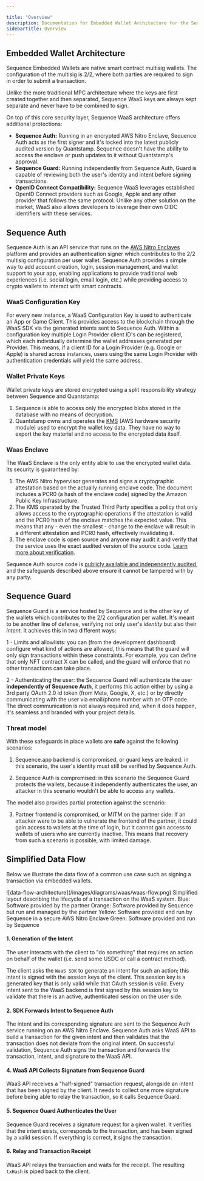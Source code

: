 ```yaml
---

title: "Overview"
description: Documentation for Embedded Wallet Architecture for the Sequence infrastructure stack for web3 gaming.
sidebarTitle: Overview
---
```




## Embedded Wallet Architecture

Sequence Embedded Wallets are native smart contract multisig wallets. The configuration of the multisig is 2/2, where both parties are required to sign in order to submit a transaction. 

Unlike the more traditional MPC architecture where the keys are first created together and then separated, Sequence WaaS keys are always kept separate and never have to be combined to sign.

On top of this core security layer, Sequence WaaS architecture offers additional protections:

- **Sequence Auth:** Running in an encrypted AWS Nitro Enclave, Sequence Auth acts as the first signer and it's locked into the latest publicly audited version by Quantstamp. Sequence doesn't have the ability to access the enclave or push updates to it without Quantstamp's approval.
- **Sequence Guard:** Running independently from Sequence Auth, Guard is capable of reviewing both the user's identity and intent before signing transactions.
- **OpenID Connect Compatibility:** Sequence WaaS leverages established OpenID Connect providers such as Google, Apple and any other provider that follows the same protocol. Unlike any other solution on the market, WaaS also allows developers to leverage their own OIDC identifiers with these services.

## Sequence Auth

Sequence Auth is an API service that runs on the [AWS Nitro Enclaves](https://aws.amazon.com/ec2/nitro/nitro-enclaves/) platform and provides an authentication signer which contributes to the 2/2 multisig configuration per user wallet. Sequence Auth provides a simple way to add account creation, login, session management, and wallet support to your app, enabling applications to provide traditional web experiences (i.e. social login, email login, etc.) while providing access to crypto wallets to interact with smart contracts.

### WaaS Configuration Key
For every new instance, a WaaS Configuration Key is used to authenticate an App or Game Client. This provides access to the blockchain through the WaaS SDK via the generated intents sent to Sequence Auth. Within a configuration key multiple Login Provider client ID's can be registered, which each individually determine the wallet addresses generated per Provider. This means, if a client ID for a Login Provider (e.g. Google or Apple) is shared across instances, users using the same Login Provider with authentication credentials will yield the same address. 

### Wallet Private Keys

Wallet private keys are stored encrypted using a split responsibility strategy between Sequence and Quantstamp:

1. Sequence is able to access only the encrypted blobs stored in the database with no means of decryption.
2. Quantstamp owns and operates the [KMS](https://aws.amazon.com/kms/) (AWS hardware security module) used to encrypt the wallet key data. They have no way to export the key material and no access to the encrypted data itself.

### Waas Enclave 

The WaaS Enclave is the only entity able to use the encrypted wallet data. Its security is guaranteed by:

1. The AWS Nitro hypervisor generates and signs a cryptographic attestation based on the actually running enclave code. The document includes a PCR0 (a hash of the enclave code) signed by the Amazon Public Key Infrastructure.
2. The KMS operated by the Trusted Third Party specifies a policy that only allows access to the cryptographic operations if the attestation is valid and the PCR0 hash of the enclave matches the expected value. This means that any - even the smallest - change to the enclave will result in a different attestation and PCR0 hash, effectively invalidating it.
3. The enclave code is open source and anyone may audit it and verify that the service uses the exact audited version of the source code. [Learn more about verification](/solutions/wallets/embedded-wallet/architecture/enclave-verification).

Sequence Auth source code is [publicly available and independently audited](https://github.com/0xsequence/waas-authenticator), and the safeguards described above ensure it cannot be tampered with by any party.

## Sequence Guard

Sequence Guard is a service hosted by Sequence and is the other key of the wallets which contributes to the 2/2 configuration per wallet. It's meant to be another line of defense, verifying not only user's _identity_ but also their _intent_. It achieves this in two different ways:

1 - Limits and allowlists: you can (from the development dashboard) configure what kind of actions are allowed, this means that the guard will only sign transactions within these constraints. For example, you can define that only NFT contract X can be called, and the guard will enforce that no other transactions can take place.

2 - Authenticating the user: the Sequence Guard will authenticate the user **independently of Sequence Auth**, it performs this action either by using a 3rd party OAuth 2.0 id token (from Meta, Google, X, etc.) or by directly communicating with the user via email/phone number with an OTP code. The direct communication is not always required and, when it does happen, it's seamless and branded with your project details.

### Threat model

With these safeguards in place wallets are **safe** against the following scenarios:

1. Sequence.app backend is compromised, or guard keys are leaked: in this scenario, the user's identity must still be verified by Sequence Auth.

2. Sequence Auth is compromised: in this scenario the Sequence Guard protects the wallets, because it independently authenticates the user, an attacker in this scenario wouldn't be able to access any wallets.

The model also provides partial protection against the scenario:

3. Partner frontend is compromised, or MITM on the partner side: If an attacker were to be able to vulnerate the frontend of the partner, it could gain access to wallets at the time of login, but it cannot gain access to wallets of users who are currently inactive. This means that recovery from such a scenario is possible, with limited damage.

## Simplified Data Flow
Below we illustrate the data flow of a common use case such as signing a transaction via embedded wallets.
<Frame>
![data-flow-architecture](/images/diagrams/waas/waas-flow.png)
</Frame>
<Note>
Simplified layout describing the lifecycle of a transaction on the WaaS system.
Blue: Software provided by the partner
Orange: Software provided by Sequence but run and managed by the partner
Yellow: Software provided and run by Sequence in a secure AWS Nitro Enclave
Green: Software provided and run by Sequence
</Note>

#### 1. Generation of the Intent

The user interacts with the client to "do something" that requires an action on behalf of the wallet (i.e. send some USDC or call a contract method).

The client asks the `WaaS SDK` to generate an intent for such an action; this intent is signed with the session keys of the client. This session key is a generated key that is only valid while that OAuth session is valid. Every intent sent to the WaaS backend is first signed by this session key to validate that there is an active, authenticated session on the user side.

#### 2. SDK Forwards Intent to Sequence Auth

The intent and its corresponding signature are sent to the Sequence Auth service running on an AWS Nitro Enclave. 
Sequence Auth asks WaaS API to build a transaction for the given intent and then validates that the transaction does not deviate from the original intent. On successful validation, Sequence Auth signs the transaction and forwards the transaction, intent, and signature to the WaaS API.

#### 4. WaaS API Collects Signature from Sequence Guard

WaaS API receives a "half-signed" transaction request, alongside an intent that has been signed by the client. It needs to collect one more signature before being able to relay the transaction, so it calls Sequence Guard.

#### 5. Sequence Guard Authenticates the User

Sequence Guard receives a signature request for a given wallet. It verifies that the intent exists, corresponds to the transaction, and has been signed by a valid session. If everything is correct, it signs the transaction.

#### 6. Relay and Transaction Receipt

WaaS API relays the transaction and waits for the receipt. The resulting `txHash` is piped back to the client.